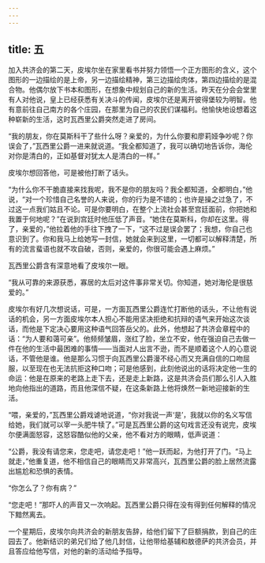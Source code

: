```yaml
---
---
---
```

title: 五
---



加入共济会的第二天，皮埃尔坐在家里看书并努力领悟一个正方图形的含义，这个图形的一边描绘的是上帝，另一边描绘精神，第三边描绘肉体，第四边描绘的是混合物。他偶尔放下书本和图形，在想象中规划自己的新的生活。昨天在分会会堂里有人对他说，皇上已经获悉有关决斗的传闻，皮埃尔还是离开彼得堡较为明智。他有意前往自己南方的各个庄园，在那里为自己的农民们谋福利。他愉快地设想着这种崭新的生活，这时瓦西里公爵突然走进了房间。

“我的朋友，你在莫斯科干了些什么呀？亲爱的，为什么你要和廖莉娅争吵呢？你误会了，”瓦西里公爵一进来就说道。“我全都知道了，我可以确切地告诉你，海伦对你是清白的，正如基督对犹太人是清白的一样。”

皮埃尔想回答他，可是被他打断了话头。

“为什么你不干脆直接来找我呢，我不是你的朋友吗？我全都知道，全都明白，”他说，“对一个珍惜自己名誉的人来说，你的行为是不错的；也许是操之过急了，不过这一点我们姑且不论。可是你要明白，在整个上流社会甚至宫廷面前，你把她和我置于何地呢？”在说到宫廷时他压低了声音。“她住在莫斯科，你却在这里。得了，亲爱的，”他拉着他的手往下拽了一下，“这不过是误会罢了；我想，你自己也意识到了。你和我马上给她写一封信，她就会来到这里，一切都可以解释清楚，所有的流言蜚语也就不攻自破，否则，亲爱的，你很可能会遇上麻烦。”

瓦西里公爵含有深意地看了皮埃尔一眼。

“我从可靠的来源获悉，寡居的太后对这件事非常关切。你知道，她对海伦是很慈爱的。”

皮埃尔有好几次想说话，可是，一方面瓦西里公爵连忙打断他的话头，不让他有说话的机会，另一方面皮埃尔本人担心不能用坚决拒绝和抗辩的语气来开始这次谈话，而他是下定决心要用这种语气回答岳父的。此外，他想起了共济会章程中的话：“为人要和蔼可亲”。他频频皱眉，涨红了脸，坐立不安，他在强迫自己去做一件在他的生活中最困难的事情——当面对人出言不逊，而不是顺着这个人的心意说话，不管他是谁。他是那么习惯于向瓦西里公爵漫不经心而又充满自信的口吻屈服，以至现在也无法抗拒这种口吻；可是他感到，此刻他说出的话将决定他一生的命运：他是在原来的老路上走下去，还是走上新路，这是共济会员们那么引人入胜地向他指出的道路，而且他深信不疑，在这条新路上他将焕然一新地迎接新的生活。

“喂，亲爱的，”瓦西里公爵戏谑地说道，“你对我说一声‘是’，我就以你的名义写信给她，我们就可以宰一头肥牛犊了。”可是瓦西里公爵的这句戏言还没有说完，皮埃尔便满面怒容，这怒容酷似他的父亲，他不看对方的眼睛，低声说道：

“公爵，我没有请您来，您走吧，请您走吧！”他一跃而起，为他打开了门。“马上就走，”他重复道，他不相信自己的眼睛而又非常高兴，瓦西里公爵的脸上居然流露出尴尬和恐惧的表情。

“你怎么了？你有病？”

“您走吧！”那吓人的声音又一次响起。瓦西里公爵只得在没有得到任何解释的情况下黯然离去。

一个星期后，皮埃尔向共济会的新朋友告辞，给他们留下了巨额捐款，到自己的庄园去了。他新结识的弟兄们给了他几封信，让他带给基辅和敖德萨的共济会员，并且答应给他写信，对他的新的活动给予指导。